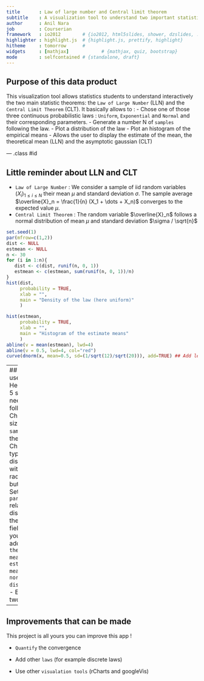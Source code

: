 ```yaml
---
title       : Law of large number and Central limit theorem
subtitle    : A visualization tool to understand two important statistic theorems
author      : Anil Nara
job         : Courserian
framework   : io2012        # {io2012, html5slides, shower, dzslides, ...}
highlighter : highlight.js  # {highlight.js, prettify, highlight}
hitheme     : tomorrow      # 
widgets     : [mathjax]            # {mathjax, quiz, bootstrap}
mode        : selfcontained # {standalone, draft}
---
```


## Purpose of this data product

This visualization tool allows statistics students to understand interactively the two main statistic theorems: the `Law of Large Number` (LLN) and the `Central Limit Theorem` (CLT). It basically allows to :
- Chose one of those three continuous probabilistic laws : `Uniform`, `Exponential` and `Normal` and their corresponding parameters.
- Generate a number N of `samples` following the law.
- Plot a distribution of the law
- Plot an histogram of the empirical means
- Allows the user to display the estimate of the mean, the theoretical mean (LLN) and the asymptotic gaussian (CLT)

--- .class #id 

## Little reminder about LLN and CLT
- `Law of Large Number` :
We consider a sample of iid random variables $(X_i)_{1 \leq i \leq N}$ their mean $\mu$ and standard deviation $\sigma$. The sample average $\overline{X}_n = \frac{1}{n} (X_1 + \dots + X_n)$ converges to the expected value $\mu$.
- `Central Limit Theorem` :
The random variable $\overline{X}_n$ follows a normal distribution of mean $\mu$ and standard deviation $\sigma / \sqrt{n}$

```r
set.seed(1)
par(mfrow=c(1,2))
dist <- NULL
estmean <- NULL
n <- 30
for (i in 1:n){
   dist <- c(dist, runif(n, 0, 1))
   estmean <- c(estmean, sum(runif(n, 0, 1))/n)
}
hist(dist,
     probability = TRUE,
     xlab = "",
     main = "Density of the law (here uniform)"
     )

hist(estmean,
     probability = TRUE,
     xlab = "",
     main = "Histogram of the estimate means"
     )
abline(v = mean(estmean), lwd=4)
abline(v = 0.5, lwd=4, col="red")
curve(dnorm(x, mean=0.5, sd=(1/sqrt(12)/sqrt(20))), add=TRUE) ## Add legend
```

---
## How to use the app
Here are the 5 steps you need to follow:
- Chose the size of your `sample` with the slider.
- Chose the type of distribution with the radio buttons.
- Set the `parameters` related to the distribution in the text fields.
- If you want, add the `theoretical mean`, the `estimate mean` or the `normal distribution`.
- Enjoy the two plots !

---
## Improvements that can be made
This project is all yours you can improve this app !

- `Quantify` the convergence

- Add other `laws` (for example discrete laws)

- Use other `visualation tools` (rCharts and googleVis)

